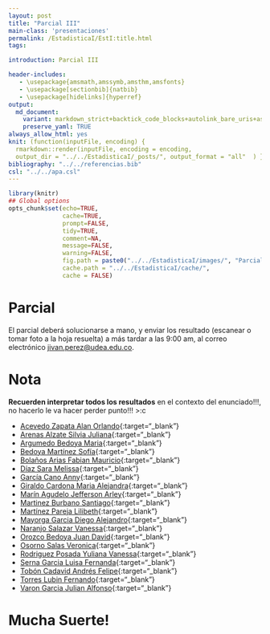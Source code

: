 ```yaml
---
layout: post
title: "Parcial III"
main-class: 'presentaciones'
permalink: /EstadisticaI/EstI:title.html
tags:

introduction: Parcial III

header-includes:
   - \usepackage{amsmath,amssymb,amsthm,amsfonts}
   - \usepackage[sectionbib]{natbib}
   - \usepackage[hidelinks]{hyperref}
output:
  md_document:
    variant: markdown_strict+backtick_code_blocks+autolink_bare_uris+ascii_identifiers+tex_math_single_backslash
    preserve_yaml: TRUE
always_allow_html: yes   
knit: (function(inputFile, encoding) {
  rmarkdown::render(inputFile, encoding = encoding,
  output_dir = "../../EstadisticaI/_posts/", output_format = "all"  ) })
bibliography: "../../referencias.bib"
csl: "../../apa.csl"
---
```


```r
library(knitr)
## Global options
opts_chunk$set(echo=TRUE,
               cache=TRUE,
               prompt=FALSE,
               tidy=TRUE,
               comment=NA,
               message=FALSE,
               warning=FALSE,
               fig.path = paste0("../../EstadisticaI/images/", "ParcialIII"),
               cache.path = "../../EstadisticaI/cache/",
               cache = FALSE)
```
# Parcial
El parcial deberá solucionarse a mano, y enviar los resultado (escanear o tomar foto a la hoja resuelta) a más tardar a las 9:00 am, al correo electrónico <a target="_blank" href="mailto:jivan.perez@udea.edu.co"> jivan.perez@udea.edu.co</a>. 

# Nota
**Recuerden interpretar todos los resultados** en el contexto del enunciado!!!, no hacerlo le va hacer perder punto!!! >:c

* [Acevedo Zapata Alan Orlando](https://github.com/jiperezga/jiperezga.github.io/raw/master/Dataset/Parcial/P1152220366.pdf){:target="_blank"}
* [Arenas Alzate Silvia Juliana](https://github.com/jiperezga/jiperezga.github.io/raw/master/Dataset/Parcial/P1037654737.pdf){:target="_blank"}
* [Argumedo Bedoya Maria](https://github.com/jiperezga/jiperezga.github.io/raw/master/Dataset/Parcial/P1007822116.pdf){:target="_blank"}
* [Bedoya Martínez Sofía](https://github.com/jiperezga/jiperezga.github.io/raw/master/Dataset/Parcial/P1004774415.pdf){:target="_blank"}
* [Bolaños Arias Fabian Mauricio](https://github.com/jiperezga/jiperezga.github.io/raw/master/Dataset/Parcial/P1037654623.pdf){:target="_blank"}
* [Díaz Sara Melissa](https://github.com/jiperezga/jiperezga.github.io/raw/master/Dataset/Parcial/P1020453988.pdf){:target="_blank"}
* [García Cano Anny](https://github.com/jiperezga/jiperezga.github.io/raw/master/Dataset/Parcial/P1152209588.pdf){:target="_blank"}
* [Giraldo Cardona Maria Alejandra](https://github.com/jiperezga/jiperezga.github.io/raw/master/Dataset/Parcial/P1007374227.pdf){:target="_blank"}
* [Marín Agudelo Jefferson Arley](https://github.com/jiperezga/jiperezga.github.io/raw/master/Dataset/Parcial/P1017227638.pdf){:target="_blank"}
* [Martinez Burbano Santiago](https://github.com/jiperezga/jiperezga.github.io/raw/master/Dataset/Parcial/P1005745532.pdf){:target="_blank"}
* [Martínez Pareja Lilibeth](https://github.com/jiperezga/jiperezga.github.io/raw/master/Dataset/Parcial/P1036934721.pdf){:target="_blank"}
* [Mayorga Garcia Diego Alejandro](https://github.com/jiperezga/jiperezga.github.io/raw/master/Dataset/Parcial/P1007790690.pdf){:target="_blank"}
* [Naranjo Salazar Vanessa](https://github.com/jiperezga/jiperezga.github.io/raw/master/Dataset/Parcial/P1214747403.pdf){:target="_blank"}
* [Orozco Bedoya Juan David](https://github.com/jiperezga/jiperezga.github.io/raw/master/Dataset/Parcial/P1047502478.pdf){:target="_blank"}
* [Osorno Salas Veronica](https://github.com/jiperezga/jiperezga.github.io/raw/master/Dataset/Parcial/P1152714649.pdf){:target="_blank"}
* [Rodriguez Posada Yuliana Vanessa](https://github.com/jiperezga/jiperezga.github.io/raw/master/Dataset/Parcial/P1020487230.pdf){:target="_blank"}
* [Serna Garcia Luisa Fernanda](https://github.com/jiperezga/jiperezga.github.io/raw/master/Dataset/Parcial/P1001755948.pdf){:target="_blank"}
* [Tobón Cadavid Andrés Felipe](https://github.com/jiperezga/jiperezga.github.io/raw/master/Dataset/Parcial/P1001390571.pdf){:target="_blank"}
* [Torres  Lubin Fernando](https://github.com/jiperezga/jiperezga.github.io/raw/master/Dataset/Parcial/P71388332.pdf){:target="_blank"}
* [Varon Garcia Julian Alfonso](https://github.com/jiperezga/jiperezga.github.io/raw/master/Dataset/Parcial/P1113667336.pdf){:target="_blank"}



<h1> Mucha Suerte! </h1>

